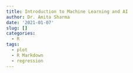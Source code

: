 ```yaml
---
title: Introduction to Machine Learning and AI
author: Dr. Amita Sharma
date: '2021-01-07'
slug: []
categories:
  - R
tags:
  - plot
  - R Markdown
  - regression
---
```

